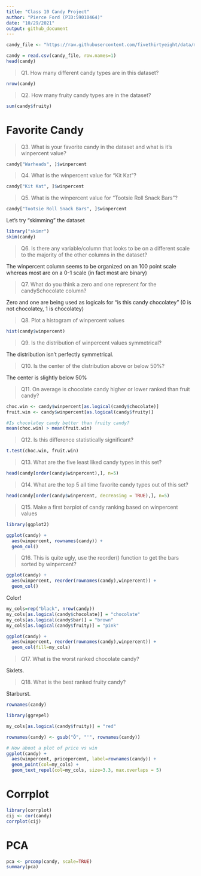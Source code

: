 ```yaml
---
title: "Class 10 Candy Project"
author: "Pierce Ford (PID:59010464)"
date: "10/29/2021"
output: github_document
---
```


```r
candy_file <- "https://raw.githubusercontent.com/fivethirtyeight/data/master/candy-power-ranking/candy-data.csv"

candy = read.csv(candy_file, row.names=1)
head(candy)
```

> Q1. How many different candy types are in this dataset?

```r
nrow(candy)
```

> Q2. How many fruity candy types are in the dataset?

```r
sum(candy$fruity)
```

# Favorite Candy

> Q3. What is your favorite candy in the dataset and what is it’s winpercent 
value?

```r
candy["Warheads", ]$winpercent
```

> Q4. What is the winpercent value for “Kit Kat”?

```r
candy["Kit Kat", ]$winpercent
```

> Q5. What is the winpercent value for “Tootsie Roll Snack Bars”?

```r
candy["Tootsie Roll Snack Bars", ]$winpercent
```

Let's try "skimming" the dataset

```r
library("skimr")
skim(candy)
```

> Q6. Is there any variable/column that looks to be on a different scale to the 
majority of the other columns in the dataset?

The winpercent column seems to be organized on an 100 point scale whereas most 
are on a 0-1 scale (in fact most are binary)

> Q7. What do you think a zero and one represent for the candy$chocolate column?

Zero and one are being used as logicals for "is this candy chocolatey" (0 is not
chocolatey, 1 is chocolatey)

> Q8. Plot a histogram of winpercent values

```r
hist(candy$winpercent)
```

> Q9. Is the distribution of winpercent values symmetrical?

The distribution isn't perfectly symmetrical.

> Q10. Is the center of the distribution above or below 50%?

The center is slightly below 50%

> Q11. On average is chocolate candy higher or lower ranked than fruit candy?

```r
choc.win <- candy$winpercent[as.logical(candy$chocolate)]
fruit.win <- candy$winpercent[as.logical(candy$fruity)]

#Is chocolatey candy better than fruity candy?
mean(choc.win) > mean(fruit.win)
```

> Q12. Is this difference statistically significant?

```r
t.test(choc.win, fruit.win)
```

> Q13. What are the five least liked candy types in this set?

```r
head(candy[order(candy$winpercent),], n=5)
```

> Q14. What are the top 5 all time favorite candy types out of this set?

```r
head(candy[order(candy$winpercent, decreasing = TRUE),], n=5)
```

> Q15. Make a first barplot of candy ranking based on winpercent values

```r
library(ggplot2)

ggplot(candy) + 
  aes(winpercent, rownames(candy)) +
  geom_col()
```

> Q16. This is quite ugly, use the reorder() function to get the bars sorted by winpercent?

```r
ggplot(candy) + 
  aes(winpercent, reorder(rownames(candy),winpercent)) +
  geom_col()
```

Color!

```r
my_cols=rep("black", nrow(candy))
my_cols[as.logical(candy$chocolate)] = "chocolate"
my_cols[as.logical(candy$bar)] = "brown"
my_cols[as.logical(candy$fruity)] = "pink"

ggplot(candy) + 
  aes(winpercent, reorder(rownames(candy),winpercent)) +
  geom_col(fill=my_cols)
```
> Q17. What is the worst ranked chocolate candy?

Sixlets.

> Q18. What is the best ranked fruity candy?

Starburst.
```r
rownames(candy)
```


```r
library(ggrepel)

my_cols[as.logical(candy$fruity)] = "red"

rownames(candy) <- gsub("Õ", "'", rownames(candy))

# How about a plot of price vs win
ggplot(candy) +
  aes(winpercent, pricepercent, label=rownames(candy)) +
  geom_point(col=my_cols) + 
  geom_text_repel(col=my_cols, size=3.3, max.overlaps = 5)
```

# Corrplot
```r
library(corrplot)
cij <- cor(candy)
corrplot(cij)
```

# PCA

```r
pca <- prcomp(candy, scale=TRUE)
summary(pca)
```

